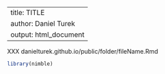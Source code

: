 
---
title: TITLE
author: Daniel Turek
output: html_document
---

XXX danielturek.github.io/public/folder/fileName.Rmd

```r
library(nimble)
```

